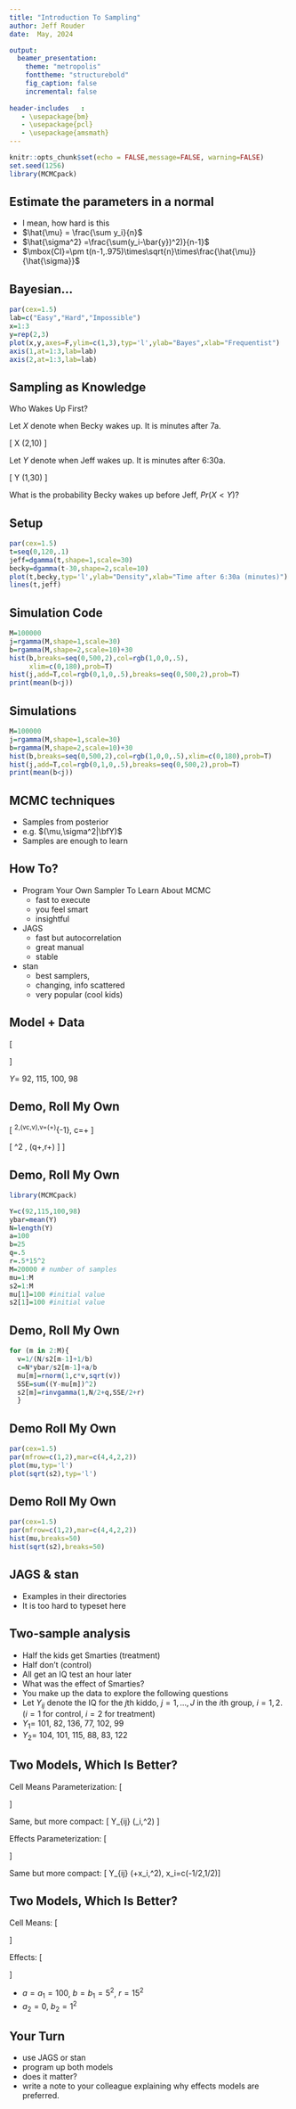 ```yaml
---
title: "Introduction To Sampling"
author: Jeff Rouder
date:  May, 2024

output:
  beamer_presentation:
    theme: "metropolis"
    fonttheme: "structurebold"
    fig_caption: false
    incremental: false
    
header-includes   :
   - \usepackage{bm}
   - \usepackage{pcl}
   - \usepackage{amsmath}    
---
```


```r
knitr::opts_chunk$set(echo = FALSE,message=FALSE, warning=FALSE)
set.seed(1256)
library(MCMCpack)
```

## Estimate the parameters in a normal

- I mean, how hard is this
- $\hat{\mu} = \frac{\sum y_i}{n}$
- $\hat{\sigma^2} =\frac{\sum(y_i-\bar{y})^2)}{n-1}$
- $\mbox{CI}=\pm t(n-1,.975)\times\sqrt{n}\times\frac{\hat{\mu}}{\hat{\sigma}}$

## Bayesian...

```r
par(cex=1.5)
lab=c("Easy","Hard","Impossible")
x=1:3
y=rep(2,3)
plot(x,y,axes=F,ylim=c(1,3),typ='l',ylab="Bayes",xlab="Frequentist")
axis(1,at=1:3,lab=lab)
axis(2,at=1:3,lab=lab)

```



## Sampling as Knowledge

Who Wakes Up First?

Let $X$ denote when Becky wakes up.  It is minutes after 7a.

\[
X \sim \mbox{Gamma}(2,10)
\]

Let $Y$ denote when Jeff wakes up.  It is minutes after 6:30a.

\[
Y \sim \mbox{Gamma}(1,30)
\]

What is the probability Becky wakes up before Jeff, $Pr(X<Y)$?  


## Setup

```r
par(cex=1.5)
t=seq(0,120,.1)
jeff=dgamma(t,shape=1,scale=30)
becky=dgamma(t-30,shape=2,scale=10)
plot(t,becky,typ='l',ylab="Density",xlab="Time after 6:30a (minutes)")
lines(t,jeff)
```

## Simulation Code

```r
M=100000
j=rgamma(M,shape=1,scale=30)
b=rgamma(M,shape=2,scale=10)+30
hist(b,breaks=seq(0,500,2),col=rgb(1,0,0,.5),
     xlim=c(0,180),prob=T)
hist(j,add=T,col=rgb(0,1,0,.5),breaks=seq(0,500,2),prob=T)
print(mean(b<j))
```
  
## Simulations

```r
M=100000
j=rgamma(M,shape=1,scale=30)
b=rgamma(M,shape=2,scale=10)+30
hist(b,breaks=seq(0,500,2),col=rgb(1,0,0,.5),xlim=c(0,180),prob=T)
hist(j,add=T,col=rgb(0,1,0,.5),breaks=seq(0,500,2),prob=T)
print(mean(b<j))
```
  
## MCMC techniques

- Samples from posterior
- e.g. $(\mu,\sigma^2|\bfY)$
- Samples are enough to learn

## How To?

- Program Your Own Sampler To Learn About MCMC
  + fast to execute
  + you feel smart
  + insightful
- JAGS
  + fast but autocorrelation
  + great manual
  + stable
- stan
  + best samplers, 
  + changing, info scattered
  + very popular (cool kids)


## Model + Data

\[
\begin{aligned}
Y_i \sim& \mbox{N}(\mu,\sigma^2)\\
\mu \sim & \mbox{N}(a,b)\\
\sigma^2 \sim & \mbox{Inverse Gamma}(q,r)
\end{aligned}
\]

$Y$= 92, 115, 100, 98


## Demo, Roll My Own

\[
\mu \mid \sigma^2,\bfY \sim \mbox{Normal}(vc,v),\quad v=\left(\frac{N}{\sigma^2}+\frac{1}{b}\right)^{-1}, \quad c=\frac{N\bar{Y}}{\sigma^2}+\frac{a}{b}
\]

\[
\sigma^2 \mid \mu, \bfY \sim \mbox{IG}\left(q+\frac{N}{2},r+\frac{SSE}{2}\right)
\]
]

## Demo, Roll My Own

```r
library(MCMCpack)
```

```r
Y=c(92,115,100,98)
ybar=mean(Y)
N=length(Y)
a=100
b=25
q=.5
r=.5*15^2
M=20000 # number of samples
mu=1:M
s2=1:M
mu[1]=100 #initial value
s2[1]=100 #initial value
```

## Demo, Roll My Own
```r
for (m in 2:M){
  v=1/(N/s2[m-1]+1/b)
  c=N*ybar/s2[m-1]+a/b
  mu[m]=rnorm(1,c*v,sqrt(v))
  SSE=sum((Y-mu[m])^2)
  s2[m]=rinvgamma(1,N/2+q,SSE/2+r)
  }
```
  
## Demo Roll My Own
```r
par(cex=1.5)
par(mfrow=c(1,2),mar=c(4,4,2,2))
plot(mu,typ='l')
plot(sqrt(s2),typ='l')
```

## Demo Roll My Own
```r
par(cex=1.5)
par(mfrow=c(1,2),mar=c(4,4,2,2))
hist(mu,breaks=50)
hist(sqrt(s2),breaks=50)
```

## JAGS & stan

- Examples in their directories
- It is too hard to typeset here




## Two-sample analysis

- Half the kids get Smarties (treatment)
- Half don't (control)
- All get an IQ test an hour later
- What was the effect of Smarties?
- You make up the data to explore the following questions
- Let $Y_{ij}$ denote the IQ for the $j$th kiddo, $j=1,\ldots,J$ in the $i$th group, $i=1,2$. ($i=1$ for control, $i=2$ for treatment)
- $Y_1$= 101,  82, 136,  77, 102,  99
- $Y_2$= 104, 101, 115,  88,  83, 122


## Two Models, Which Is Better?

Cell Means Parameterization:
\[ \begin{aligned}
Y_{1j} &\sim \mbox{N}(\mu_1,\sigma^2)\\
Y_{2j} &\sim \mbox{N}(\mu_2,\sigma^2)
\end{aligned} \]

Same, but more compact:
\[
Y_{ij} \sim \mbox{N}(\mu_i,\sigma^2)
\]

Effects Parameterization:
\[ \begin{aligned}
Y_{1j} &\sim \mbox{N}(\alpha-\theta/2,\sigma^2)\\
Y_{2j} &\sim \mbox{N}(\alpha+\theta/2,\sigma^2)
\end{aligned} \]

Same but more compact:
\[
Y_{ij} \sim \mbox{N}(\alpha+x_i\theta,\sigma^2), \quad x_i=c(-1/2,1/2)\]


## Two Models, Which Is Better?

Cell Means:
\[ \begin{aligned}
Y_{ij} &\sim \mbox{N}(\mu_i,\sigma^2)\\
\mu_i &\sim \mbox{N}(a,b)\\
\sigma^2 &\sim \mbox{IG}(1/2,r/2)
\end{aligned}
\]

Effects:
\[ \begin{aligned}
Y_{ij} &\sim \mbox{N}(\alpha+x_i\theta,\sigma^2)\\
\alpha &\sim \mbox{N}(a_1,b_1)\\
\theta &\sim \mbox{N}(a_2,b_2)\\
\sigma^2 &\sim \mbox{IG}(1/2,r/2)
\end{aligned}
\]

- $a=a_1=100$, $b=b_1=5^2$, $r=15^2$
- $a_2=0$, $b_2=1^2$

## Your Turn

- use JAGS or stan
- program up both models
- does it matter?
- write a note to your colleague explaining why effects models are preferred.

